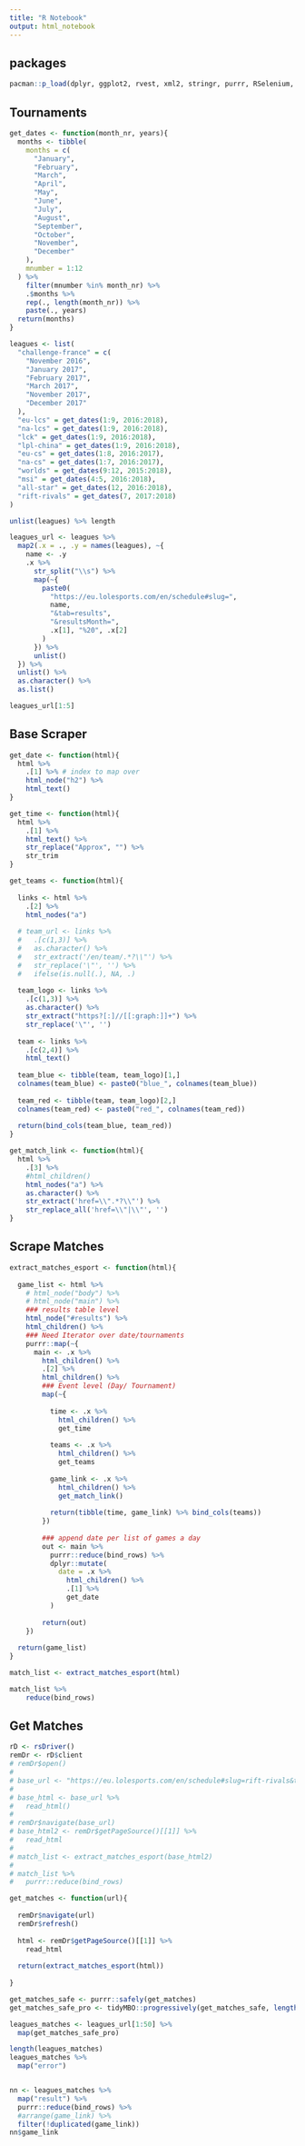 ```yaml
---
title: "R Notebook"
output: html_notebook
---
```


## packages

```r
pacman::p_load(dplyr, ggplot2, rvest, xml2, stringr, purrr, RSelenium, wdman, seleniumPipes)
```


## Tournaments

```r
get_dates <- function(month_nr, years){
  months <- tibble(
    months = c(
      "January",
      "February",
      "March",
      "April",
      "May",
      "June",
      "July",
      "August",
      "September",
      "October",
      "November",
      "December"
    ),
    mnumber = 1:12
  ) %>% 
    filter(mnumber %in% month_nr) %>% 
    .$months %>% 
    rep(., length(month_nr)) %>%  
    paste(., years)
  return(months)
}

leagues <- list(
  "challenge-france" = c(
    "November 2016", 
    "January 2017", 
    "February 2017", 
    "March 2017", 
    "November 2017", 
    "December 2017"
  ),
  "eu-lcs" = get_dates(1:9, 2016:2018),
  "na-lcs" = get_dates(1:9, 2016:2018),
  "lck" = get_dates(1:9, 2016:2018),
  "lpl-china" = get_dates(1:9, 2016:2018),
  "eu-cs" = get_dates(1:8, 2016:2017),
  "na-cs" = get_dates(1:7, 2016:2017),
  "worlds" = get_dates(9:12, 2015:2018),
  "msi" = get_dates(4:5, 2016:2018),
  "all-star" = get_dates(12, 2016:2018),
  "rift-rivals" = get_dates(7, 2017:2018)
)

unlist(leagues) %>% length

leagues_url <- leagues %>% 
  map2(.x = ., .y = names(leagues), ~{
    name <- .y
    .x %>% 
      str_split("\\s") %>% 
      map(~{
        paste0(
          "https://eu.lolesports.com/en/schedule#slug=", 
          name, 
          "&tab=results", 
          "&resultsMonth=", 
          .x[1], "%20", .x[2]
        )
      }) %>% 
      unlist()
  }) %>% 
  unlist() %>% 
  as.character() %>% 
  as.list()

leagues_url[1:5]
```



## Base Scraper 

```r
get_date <- function(html){
  html %>% 
    .[1] %>% # index to map over
    html_node("h2") %>% 
    html_text()
}

get_time <- function(html){
  html %>% 
    .[1] %>% 
    html_text() %>% 
    str_replace("Approx", "") %>% 
    str_trim
}

get_teams <- function(html){
  
  links <- html %>% 
    .[2] %>% 
    html_nodes("a")
  
  # team_url <- links %>% 
  #   .[c(1,3)] %>% 
  #   as.character() %>% 
  #   str_extract('/en/team/.*?\\"') %>% 
  #   str_replace('\"', '') %>% 
  #   ifelse(is.null(.), NA, .)
  
  team_logo <- links %>% 
    .[c(1,3)] %>% 
    as.character() %>% 
    str_extract("https?[:]//[[:graph:]]+") %>% 
    str_replace('\"', '')
  
  team <- links %>% 
    .[c(2,4)] %>% 
    html_text()
  
  team_blue <- tibble(team, team_logo)[1,]
  colnames(team_blue) <- paste0("blue_", colnames(team_blue))
  
  team_red <- tibble(team, team_logo)[2,] 
  colnames(team_red) <- paste0("red_", colnames(team_red))
  
  return(bind_cols(team_blue, team_red))
}

get_match_link <- function(html){
  html %>% 
    .[3] %>% 
    #html_children()
    html_nodes("a") %>% 
    as.character() %>% 
    str_extract('href=\\".*?\\"') %>% 
    str_replace_all('href=\\"|\\"', '')
}
```




## Scrape Matches

```r
extract_matches_esport <- function(html){
  
  game_list <- html %>% 
    # html_node("body") %>% 
    # html_node("main") %>% 
    ### results table level
    html_node("#results") %>% 
    html_children() %>%
    ### Need Iterator over date/tournaments
    purrr::map(~{
      main <- .x %>% 
        html_children() %>% 
        .[2] %>% 
        html_children() %>% 
        ### Event level (Day/ Tournament)
        map(~{
          
          time <- .x %>%
            html_children() %>% 
            get_time
          
          teams <- .x %>%
            html_children() %>% 
            get_teams
  
          game_link <- .x %>% 
            html_children() %>% 
            get_match_link()
          
          return(tibble(time, game_link) %>% bind_cols(teams))
        })
      
        ### append date per list of games a day
        out <- main %>% 
          purrr::reduce(bind_rows) %>%
          dplyr::mutate(
            date = .x %>% 
              html_children() %>% 
              .[1] %>% 
              get_date
          )
        
        return(out)
    })
  
  return(game_list)
}

match_list <- extract_matches_esport(html)
```

```r
match_list %>% 
    reduce(bind_rows)
```


## Get Matches

```r
rD <- rsDriver()
remDr <- rD$client
# remDr$open()
# 
# base_url <- "https://eu.lolesports.com/en/schedule#slug=rift-rivals&tab=results"
# 
# base_html <- base_url %>% 
#   read_html()
# 
# remDr$navigate(base_url)
# base_html2 <- remDr$getPageSource()[[1]] %>% 
#   read_html
# 
# match_list <- extract_matches_esport(base_html2)
# 
# match_list %>% 
#   purrr::reduce(bind_rows)
```


```r
get_matches <- function(url){
  
  remDr$navigate(url)
  remDr$refresh()
  
  html <- remDr$getPageSource()[[1]] %>% 
    read_html
  
  return(extract_matches_esport(html))
  
}

get_matches_safe <- purrr::safely(get_matches)
get_matches_safe_pro <- tidyMBO::progressively(get_matches_safe, length(leagues_url[1:50]))

leagues_matches <- leagues_url[1:50] %>% 
  map(get_matches_safe_pro)

length(leagues_matches)
leagues_matches %>% 
  map("error")


nn <- leagues_matches %>% 
  map("result") %>% 
  purrr::reduce(bind_rows) %>%
  #arrange(game_link) %>% 
  filter(!duplicated(game_link))
nn$game_link
```

